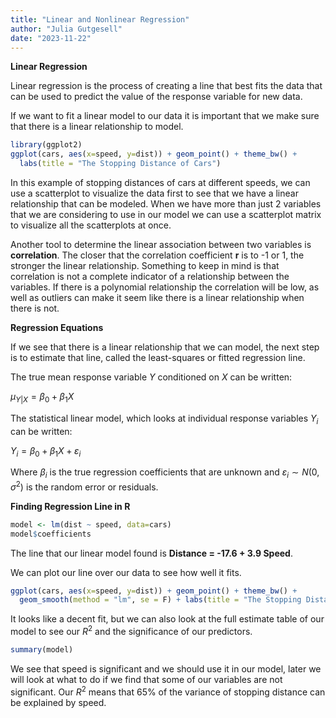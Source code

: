 ```yaml
---
title: "Linear and Nonlinear Regression"
author: "Julia Gutgesell"
date: "2023-11-22"
---
```


**Linear Regression**

Linear regression is the process of creating a line that best fits the data that can be used to predict the value of the response variable for new data. 


If we want to fit a linear model to our data it is important that we make sure that there is a linear relationship to model. 

```r
library(ggplot2)
ggplot(cars, aes(x=speed, y=dist)) + geom_point() + theme_bw() +
  labs(title = "The Stopping Distance of Cars")
```

In this example of stopping distances of cars at different speeds, we can use a scatterplot to visualize the data first to see that we have a linear relationship that can be modeled. When we have more than just 2 variables that we are considering to use in our model we can use a scatterplot matrix to visualize all the scatterplots at once. 

Another tool to determine the linear association between two variables is **correlation**. The closer that the correlation coefficient **r** is to -1 or 1, the stronger the linear relationship. Something to keep in mind is that correlation is not a complete indicator of a relationship between the variables. If there is a polynomial relationship the correlation will be low, as well as outliers can make it seem like there is a linear relationship when there is not. 


**Regression Equations**

If we see that there is a linear relationship that we can model, the next step is to estimate that line, called the least-squares or fitted regression line.

The true mean response variable $Y$ conditioned on $X$ can be written:

$\mu_{Y|X} = \beta_0 + \beta_1 X$

The statistical linear model, which looks at individual response variables $Y_i$ can be written:

$Y_i = \beta_0 + \beta_1 X + \varepsilon_i$

Where $\beta_i$ is the true regression coefficients that are unknown and $\varepsilon_i \sim N(0,\sigma^2)$ is the random error or residuals. 

**Finding Regression Line in R**

```r
model <- lm(dist ~ speed, data=cars)
model$coefficients
```

The line that our linear model found is **Distance = -17.6 + 3.9 Speed**.

We can plot our line over our data to see how well it fits. 

```r
ggplot(cars, aes(x=speed, y=dist)) + geom_point() + theme_bw() +
  geom_smooth(method = "lm", se = F) + labs(title = "The Stopping Distance of Cars")
```

It looks like a decent fit, but we can also look at the full estimate table of our model to see our $R^2$ and the significance of our predictors.

```r
summary(model)
```
We see that speed is significant and we should use it in our model, later we will look at what to do if we find that some of our variables are not significant. Our $R^2$ means that 65% of the variance of stopping distance can be explained by speed.
